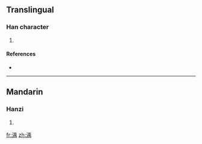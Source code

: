 ==Translingual==

===Han character===
{{Han char|rn=85|rad=水|as=09|sn=12|four=|canj=水竹中月 (EHLB)}}

# {{defn|Han|sort=水09}}

====References====
* {{Han ref|kx=0634.120|dkj=17776|dj=1041.090|hdz=31681.070|uh=6E2A|ud=28202}}

----

==Mandarin==

===Hanzi===
{{cmn-hanzi|pin=[[dié]] ([[die2]]), [[qiè]] ([[qie4]]), [[rú]] ([[ru2]]), [[yì]] ([[yi4]]), [[zhá]] ([[zha2]])|wg=tieh<sup>2</sup>, ch'ieh<sup>4</sup>, ju<sup>2</sup>, i<sup>4</sup>, cha<sup>2</sup>}}

# {{defn|Mandarin|sort=水09}}

[[fr:渪]]
[[zh:渪]]